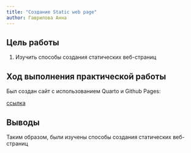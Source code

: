 ```yaml
---
title: "Создание Static web page"
author: Гаврилова Анна
---
```


## Цель работы

1. Изучить способы создания статических веб-страниц

## Ход выполнения практической работы

Был создан сайт с использованием Quarto и Github Pages:

[ссылка](http://localhost:4575)

## Выводы

Таким образом, были изучены способы создания статических веб-страниц
